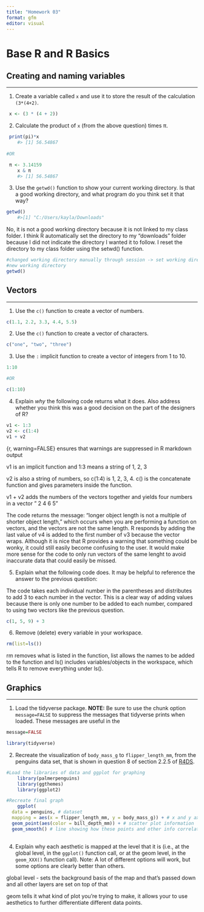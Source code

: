 ```yaml
---
title: "Homework 03"
format: gfm
editor: visual
---
```


# Base R and R Basics

## Creating and naming variables

------------------------------------------------------------------------

1.  Create a variable called `x` and use it to store the result of the calculation `(3*(4+2)`.

```r
 x <- (3 * (4 + 2))
```

2.  Calculate the product of `x` (from the above question) times π.

```r
 print(pi)*x
    #> [1] 56.54867
    
#OR 

 π <- 3.14159
    x & π
    #> [1] 56.54867

```

3.  Use the `getwd()` function to show your current working directory. Is that a good working directory, and what program do you think set it that way?

```r
getwd() 
    #>[1] "C:/Users/kayla/Downloads"
```

No, it is not a good working directory because it is not linked to my class folder. I think R automatically set the directory to my "downloads" folder because I did not indicate the directory I wanted it to follow. I reset the directory to my class folder using the setwd() function.

```r
#changed working directory manually through session -> set working directory -> choose path 
#new working directory 
getwd()
```

## Vectors

------------------------------------------------------------------------

1.  Use the `c()` function to create a vector of numbers.

```r
c(1.1, 2.2, 3.3, 4.4, 5.5)
```

2.  Use the `c()` function to create a vector of characters.

```r
c("one", "two", "three")
```

3.  Use the `:` implicit function to create a vector of integers from 1 to 10.

```r
1:10 

#OR 

c(1:10)
```

4.  Explain *why* the following code returns what it does. Also address whether you think this was a good decision on the part of the designers of R?

```r
v1 <- 1:3
v2 <- c(1:4)
v1 + v2
```

{r, warning=FALSE} ensures that warnings are suppressed in R markdown output

v1 is an implicit function and 1:3 means a string of 1, 2, 3

v2 is also a string of numbers, so c(1:4) is 1, 2, 3, 4. c() is the concatenate function and gives parameters inside the function.

v1 + v2 adds the numbers of the vectors together and yields four numbers in a vector " 2 4 6 5"

The code returns the message: "longer object length is not a multiple of shorter object length," which occurs when you are performing a function on vectors, and the vectors are not the same length. R responds by adding the last value of v4 is added to the first number of v3 because the vector wraps. Although it is nice that R provides a warning that something could be wonky, it could still easily become confusing to the user. It would make more sense for the code to only run vectors of the same lenght to avoid inaccurate data that could easily be missed.

5.  Explain what the following code does. It may be helpful to reference the answer to the previous question:

The code takes each individual number in the parentheses and distributes to add 3 to each number in the vector. This is a clear way of adding values because there is only one number to be added to each number, compared to using two vectors like the previous question.

```r
c(1, 5, 9) + 3
```

6.  Remove (delete) every variable in your workspace.

```r
rm(list=ls())
```

rm removes what is listed in the function, list allows the names to be added to the function and ls() includes variables/objects in the workspace, which tells R to remove everything under ls().

## Graphics

------------------------------------------------------------------------

1.  Load the tidyverse package. **NOTE:** Be sure to use the chunk option `message=FALSE` to suppress the messages that tidyverse prints when loaded. These messages are useful in the

```r

message=FALSE

library(tidyverse)

```

2.  Recreate the visualization of `body_mass_g` to `flipper_length_mm`, from the penguins data set, that is shown in question 8 of section 2.2.5 of [R4DS](https://r4ds.hadley.nz/data-visualize).

```r

#Load the libraries of data and ggplot for graphing
    library(palmerpenguins)
    library(ggthemes)
    library(ggplot2)

#Recreate final graph 
    ggplot(
  data = penguins, # dataset
  mapping = aes(x = flipper_length_mm, y = body_mass_g)) + # x and y axis information and labels
  geom_point(aes(color = bill_depth_mm)) + # scatter plot information
  geom_smooth() # line showing how these points and other info correlate
    
```

4.  Explain why each aesthetic is mapped at the level that it is (i.e., at the global level, in the `ggplot()` function call, or at the geom level, in the `geom_XXX()` function call). Note: A lot of different options will work, but some options are clearly better than others.

global level - sets the background basis of the map and that's passed down and all other layers are set on top of that

geom tells it what kind of plot you're trying to make, it allows your to use aesthetics to further differentiate different data points.
